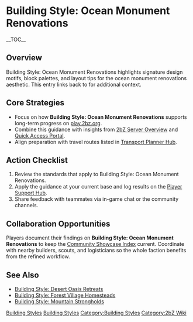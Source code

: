 {{Short description|Building Style: Ocean Monument Renovations highlights signature design motifs, block palettes, and layout tips for the ocean monument renovations aesthetic}}
= Building Style: Ocean Monument Renovations =
{{2bZ Navbox}}
__TOC__

== Overview ==
Building Style: Ocean Monument Renovations highlights signature design motifs, block
palettes, and layout tips for the ocean monument renovations aesthetic. This entry links
back to [[Category:Building Styles|Building Styles]] for additional context.

== Core Strategies ==
* Focus on how '''Building Style: Ocean Monument Renovations''' supports long-term progress on [[play.2bz.org]].
* Combine this guidance with insights from [[2bZ Server Overview]] and [[Quick Access Portal]].
* Align preparation with travel routes listed in [[Transport Planner Hub]].

== Action Checklist ==
# Review the [[Category:Building Styles|Building Styles]] standards that apply to Building Style: Ocean Monument Renovations.
# Apply the guidance at your current base and log results on the [[Player Support Hub]].
# Share feedback with teammates via in-game chat or the community channels.

== Collaboration Opportunities ==
Players document their findings on '''Building Style: Ocean Monument Renovations''' to
keep the [[Community Showcase Index]] current. Coordinate with nearby builders, scouts,
and logisticians so the whole faction benefits from the refined workflow.

== See Also ==
* [[Building Style: Desert Oasis Retreats]]
* [[Building Style: Forest Village Homesteads]]
* [[Building Style: Mountain Strongholds]]

[[Category:Building Styles]]
[[Category:2bZ Wiki]]
